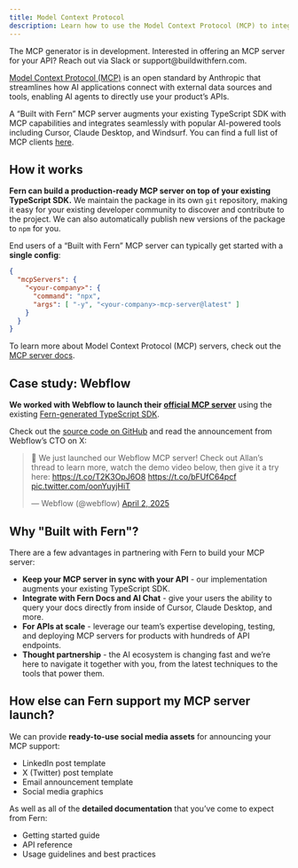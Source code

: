 ```yaml
---
title: Model Context Protocol
description: Learn how to use the Model Context Protocol (MCP) to integrate AI capabilities with your Fern documentation
---
```


<Note>
The MCP generator is in development. Interested in offering an MCP server for your API? Reach out via Slack or support@buildwithfern.com.
</Note>

[Model Context Protocol (MCP)](https://modelcontextprotocol.io) is an open standard by Anthropic that streamlines how AI applications connect with external data sources and tools, enabling AI agents to directly use your product’s APIs.

A “Built with Fern” MCP server augments your existing TypeScript SDK with MCP capabilities and integrates seamlessly with popular AI-powered tools including Cursor, Claude Desktop, and Windsurf. You can find a full list of MCP clients [here](https://modelcontextprotocol.io/clients).

## How it works

**Fern can build a production-ready MCP server on top of your existing TypeScript SDK.** We maintain the package in its own `git` repository, making it easy for your existing developer community to discover and contribute to the project. We can also automatically publish new versions of the package to `npm` for you.

End users of a “Built with Fern” MCP server can typically get started with a **single config**:

```json
{
  "mcpServers": {
    "<your-company>": {
      "command": "npx",
      "args": [ "-y", "<your-company>-mcp-server@latest" ]
    }
  }
}

```

To learn more about Model Context Protocol (MCP) servers, check out the [MCP server docs](https://modelcontextprotocol.io/quickstart/server).

## Case study: Webflow

**We worked with Webflow to launch their [official MCP server](https://www.npmjs.com/package/webflow-mcp-server)** using the existing [Fern-generated TypeScript SDK](https://github.com/webflow/js-webflow-api).

Check out the [source code on GitHub](https://github.com/webflow/mcp-server) and read the announcement from Webflow’s CTO on X:

<blockquote class="twitter-tweet"><p lang="en" dir="ltr">🚢 We just launched our Webflow MCP server! Check out Allan’s thread to learn more, watch the demo video below, then give it a try here: <a href="https://t.co/T2K3OpJ6O8">https://t.co/T2K3OpJ6O8</a> <a href="https://t.co/bFUfC64pcf">https://t.co/bFUfC64pcf</a> <a href="https://t.co/oonYuyjHiT">pic.twitter.com/oonYuyjHiT</a></p>&mdash; Webflow (@webflow) <a href="https://twitter.com/webflow/status/1907465818088054843?ref_src=twsrc%5Etfw">April 2, 2025</a></blockquote> <script async src="https://platform.twitter.com/widgets.js" charset="utf-8"></script>

## Why "Built with Fern"?

There are a few advantages in partnering with Fern to build your MCP server:

- **Keep your MCP server in sync with your API** - our implementation augments your existing TypeScript SDK.
- **Integrate with Fern Docs and AI Chat** - give your users the ability to query your docs directly from inside of Cursor, Claude Desktop, and more.
- **For APIs at scale** - leverage our team’s expertise developing, testing, and deploying MCP servers for products with hundreds of API endpoints.
- **Thought partnership** - the AI ecosystem is changing fast and we’re here to navigate it together with you, from the latest techniques to the tools that power them.

## How else can Fern support my MCP server launch?

We can provide **ready-to-use social media assets** for announcing your MCP support:

- LinkedIn post template
- X (Twitter) post template
- Email announcement template
- Social media graphics

As well as all of the **detailed documentation** that you’ve come to expect from Fern:

- Getting started guide
- API reference
- Usage guidelines and best practices
